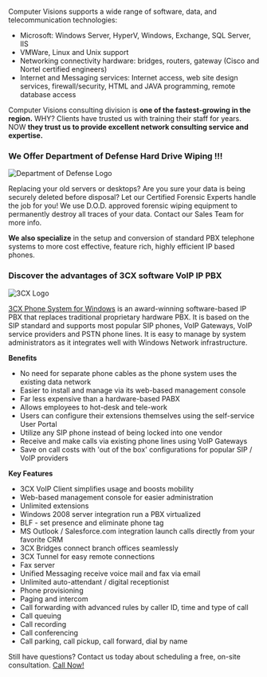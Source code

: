 
Computer Visions supports a wide range of software, data, and telecommunication technologies:

<ConsultingLogos />

- Microsoft: Windows Server, HyperV, Windows, Exchange, SQL Server, IIS
- VMWare, Linux and Unix support
- Networking connectivity hardware: bridges, routers, gateway (Cisco and Nortel certified engineers)
- Internet and Messaging services: Internet access, web site design services, firewall/security, HTML and JAVA programming, remote database access

Computer Visions consulting division is **one of the fastest-growing in the region.** WHY? Clients have trusted us with training their staff for years. NOW **they trust us to provide excellent network consulting service and expertise.**

### We Offer Department of Defense Hard Drive Wiping !!!

![Department of Defense Logo](./dod.png)

Replacing your old servers or desktops? Are you sure your data is being securely deleted before disposal? Let our Certified Forensic Experts handle the job for you! We use D.O.D. approved forensic wiping equipment to permanently destroy all traces of your data. Contact our Sales Team for more info.

**We also specialize** in the setup and conversion of standard PBX telephone systems to more cost effective, feature rich, highly efficient IP based phones.

### Discover the advantages of 3CX software VoIP IP PBX

![3CX Logo](./3cx.jpg)

[3CX Phone System for Windows](https://www.3cx.com/phone-system/windows-mac-softphone/) is an award-winning software-based IP PBX that replaces traditional proprietary hardware PBX. It is based on the SIP standard and supports most popular SIP phones, VoIP Gateways, VoIP service providers and PSTN phone lines. It is easy to manage by system administrators as it integrates well with Windows Network infrastructure.

**Benefits**

- No need for separate phone cables as the phone system uses the existing data network
- Easier to install and manage via its web-based management console
- Far less expensive than a hardware-based PABX
- Allows employees to hot-desk and tele-work
- Users can configure their extensions themselves using the self-service User Portal
- Utilize any SIP phone instead of being locked into one vendor
- Receive and make calls via existing phone lines using VoIP Gateways
- Save on call costs with 'out of the box' configurations for popular SIP / VoIP providers

**Key Features**

- 3CX VoIP Client simplifies usage and boosts mobility
- Web-based management console for easier administration
- Unlimited extensions
- Windows 2008 server integration run a PBX virtualized
- BLF - set presence and eliminate phone tag
- MS Outlook / Salesforce.com integration launch calls directly from your favorite CRM
- 3CX Bridges connect branch offices seamlessly
- 3CX Tunnel for easy remote connections
- Fax server
- Unified Messaging receive voice mail and fax via email
- Unlimited auto-attendant / digital receptionist
- Phone provisioning
- Paging and intercom
- Call forwarding with advanced rules by caller ID, time and type of call
- Call queuing
- Call recording
- Call conferencing
- Call parking, call pickup, call forward, dial by name

Still have questions? Contact us today about scheduling a free, on-site consultation. [Call Now!](tel:+1-518-437-1600)
